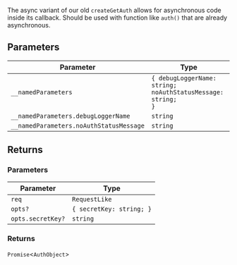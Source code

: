 The async variant of our old `createGetAuth` allows for asynchronous code inside its callback.
Should be used with function like `auth()` that are already asynchronous.

## Parameters

| Parameter                               | Type                                                                     |
| --------------------------------------- | ------------------------------------------------------------------------ |
| `__namedParameters`                     | <code>\{ debugLoggerName: string; noAuthStatusMessage: string; \}</code> |
| `__namedParameters.debugLoggerName`     | `string`                                                                 |
| `__namedParameters.noAuthStatusMessage` | `string`                                                                 |

## Returns

### Parameters

| Parameter         | Type                                  |
| ----------------- | ------------------------------------- |
| `req`             | `RequestLike`                         |
| `opts?`           | <code>\{ secretKey: string; \}</code> |
| `opts.secretKey?` | `string`                              |

### Returns

`Promise`\<`AuthObject`\>
